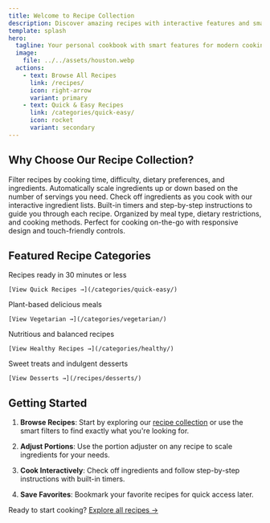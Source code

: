 ```yaml
---
title: Welcome to Recipe Collection
description: Discover amazing recipes with interactive features and smart filtering.
template: splash
hero:
  tagline: Your personal cookbook with smart features for modern cooking!
  image:
    file: ../../assets/houston.webp
  actions:
    - text: Browse All Recipes
      link: /recipes/
      icon: right-arrow
      variant: primary
    - text: Quick & Easy Recipes
      link: /categories/quick-easy/
      icon: rocket
      variant: secondary
---
```



## Why Choose Our Recipe Collection?

<CardGrid>
  <Card title="🔍 Smart Filtering" icon="magnifier">
    Filter recipes by cooking time, difficulty, dietary preferences, and ingredients.
  </Card>
  <Card title="📏 Portion Adjustment" icon="setting">
    Automatically scale ingredients up or down based on the number of servings you need.
  </Card>
  <Card title="✅ Interactive Ingredients" icon="list-format">
    Check off ingredients as you cook with our interactive ingredient lists.
  </Card>
  <Card title="⏱️ Cooking Timers" icon="clock">
    Built-in timers and step-by-step instructions to guide you through each recipe.
  </Card>
  <Card title="🏷️ Smart Categories" icon="tag">
    Organized by meal type, dietary restrictions, and cooking methods.
  </Card>
  <Card title="📱 Mobile Friendly" icon="mobile">
    Perfect for cooking on-the-go with responsive design and touch-friendly controls.
  </Card>
</CardGrid>

## Featured Recipe Categories

<CardGrid>
  <Card title="Quick & Easy" icon="rocket">
    Recipes ready in 30 minutes or less
    
    [View Quick Recipes →](/categories/quick-easy/)
  </Card>
  <Card title="Vegetarian" icon="heart">
    Plant-based delicious meals
    
    [View Vegetarian →](/categories/vegetarian/)
  </Card>
  <Card title="Healthy" icon="star">
    Nutritious and balanced recipes
    
    [View Healthy Recipes →](/categories/healthy/)
  </Card>
  <Card title="Desserts" icon="trophy">
    Sweet treats and indulgent desserts
    
    [View Desserts →](/recipes/desserts/)
  </Card>
</CardGrid>

## Getting Started

1. **Browse Recipes**: Start by exploring our [recipe collection](/recipes/) or use the smart filters to find exactly what you're looking for.

2. **Adjust Portions**: Use the portion adjuster on any recipe to scale ingredients for your needs.

3. **Cook Interactively**: Check off ingredients and follow step-by-step instructions with built-in timers.

4. **Save Favorites**: Bookmark your favorite recipes for quick access later.

Ready to start cooking? [Explore all recipes →](/recipes/)
